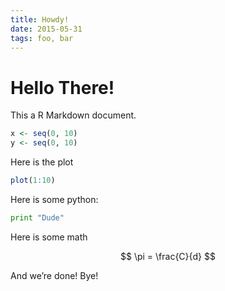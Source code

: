 ```yaml
---
title: Howdy!
date: 2015-05-31
tags: foo, bar
---
```


# Hello There!

This a R Markdown document.

```r
x <- seq(0, 10)
y <- seq(0, 10)
```

Here is the plot

```r
plot(1:10)
```

Here is some python:

```python
print "Dude"
```

Here is some math

$$ \pi = \frac{C}{d} $$

And we're done!  Bye!
